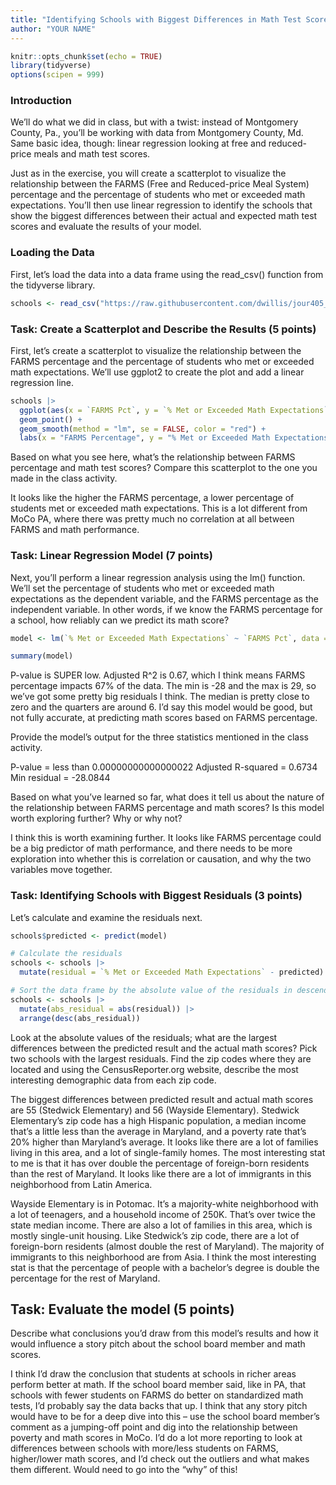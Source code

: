 ```yaml
---
title: "Identifying Schools with Biggest Differences in Math Test Scores, Part 2"
author: "YOUR NAME"
---
```


```r
knitr::opts_chunk$set(echo = TRUE)
library(tidyverse)
options(scipen = 999)
```

### Introduction

We'll do what we did in class, but with a twist: instead of Montgomery County, Pa., you'll be working with data from Montgomery County, Md. Same basic idea, though: linear regression looking at free and reduced-price meals and math test scores.

Just as in the exercise, you will create a scatterplot to visualize the relationship between the FARMS (Free and Reduced-price Meal System) percentage and the percentage of students who met or exceeded math expectations. You'll then use linear regression to identify the schools that show the biggest differences between their actual and expected math test scores and evaluate the results of your model.

### Loading the Data

First, let's load the data into a data frame using the read_csv() function from the tidyverse library.

```r
schools <- read_csv("https://raw.githubusercontent.com/dwillis/jour405_files/refs/heads/main/montgomery_md.csv")
```
### Task: Create a Scatterplot and Describe the Results (5 points)

First, let's create a scatterplot to visualize the relationship between the FARMS percentage and the percentage of students who met or exceeded math expectations. We'll use ggplot2 to create the plot and add a linear regression line.

```r
schools |>
  ggplot(aes(x = `FARMS Pct`, y = `% Met or Exceeded Math Expectations`)) +
  geom_point() +
  geom_smooth(method = "lm", se = FALSE, color = "red") +
  labs(x = "FARMS Percentage", y = "% Met or Exceeded Math Expectations", title = "Scatterplot of Math Expectations vs FARMS Percentage")
```
Based on what you see here, what's the relationship between FARMS percentage and math test scores? Compare this scatterplot to the one you made in the class activity.

It looks like the higher the FARMS percentage, a lower percentage of students met or exceeded math expectations. This is a lot different from MoCo PA, where there was pretty much no correlation at all between FARMS and math performance. 

### Task: Linear Regression Model (7 points)

Next, you'll perform a linear regression analysis using the lm() function. We'll set the percentage of students who met or exceeded math expectations as the dependent variable, and the FARMS percentage as the independent variable. In other words, if we know the FARMS percentage for a school, how reliably can we predict its math score?

```r
model <- lm(`% Met or Exceeded Math Expectations` ~ `FARMS Pct`, data = schools)

summary(model)
```
P-value is SUPER low. Adjusted R^2 is 0.67, which I think means FARMS percentage impacts 67% of the data. The min is -28 and the max is 29, so we've got some pretty big residuals I think. The median is pretty close to zero and the quarters are around 6. 
I'd say this model would be good, but not fully accurate, at predicting math scores based on FARMS percentage. 

Provide the model's output for the three statistics mentioned in the class activity.

P-value = less than 0.00000000000000022
Adjusted R-squared = 0.6734
Min residual = -28.0844


Based on what you've learned so far, what does it tell us about the nature of the relationship between FARMS percentage and math scores? Is this model worth exploring further? Why or why not?

I think this is worth examining further. It looks like FARMS percentage could be a big predictor of math performance, and there needs to be more exploration into whether this is correlation or causation, and why the two variables move together. 

### Task: Identifying Schools with Biggest Residuals (3 points)

Let's calculate and examine the residuals next. 

```r
schools$predicted <- predict(model)

# Calculate the residuals
schools <- schools |> 
  mutate(residual = `% Met or Exceeded Math Expectations` - predicted)

# Sort the data frame by the absolute value of the residuals in descending order
schools <- schools |>
  mutate(abs_residual = abs(residual)) |>
  arrange(desc(abs_residual))

```

Look at the absolute values of the residuals; what are the largest differences between the predicted result and the actual math scores? Pick two schools with the largest residuals. Find the zip codes where they are located and using the CensusReporter.org website, describe the most interesting demographic data from each zip code.

The biggest differences between predicted result and actual math scores are 55 (Stedwick Elementary) and 56 (Wayside Elementary). 
Stedwick Elementary's zip code has a high Hispanic population, a median income that's a little less than the average in Maryland, and a poverty rate that's 20% higher than Maryland's average. It looks like there are a lot of families living in this area, and a lot of single-family homes. The most interesting stat to me is that it has over double the percentage of foreign-born residents than the rest of Maryland. It looks like there are a lot of immigrants in this neighborhood from Latin America.

Wayside Elementary is in Potomac. It's a majority-white neighborhood with a lot of teenagers, and a household income of 250K. That's over twice the state median income. There are also a lot of families in this area, which is mostly single-unit housing. Like Stedwick's zip code, there are a lot of foreign-born residents (almost double the rest of Maryland). The majority of immigrants to this neighborhood are from Asia. I think the most interesting stat is that the percentage of people with a bachelor's degree is  double the percentage for the rest of Maryland. 



## Task: Evaluate the model (5 points)

Describe what conclusions you'd draw from this model's results and how it would influence a story pitch about the school board member and math scores.

I think I'd draw the conclusion that students at schools in richer areas perform better at math. If the school board member said, like in PA, that schools with fewer students on FARMS do better on standardized math tests, I'd probably say the data backs that up. I think that any story pitch would have to be for a deep dive into this -- use the school board member's comment as a jumping-off point and dig into the relationship between poverty and math scores in MoCo. I'd do a lot more reporting to look at differences between schools with more/less students on FARMS, higher/lower math scores, and I'd check out the outliers and what makes them different. Would need to go into the "why" of this! 